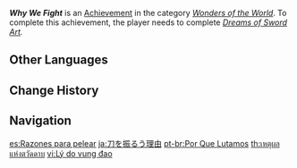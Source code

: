 {{Achievement Infobox
|id           = 81119
|order id     = 1115
|category     = Wonders of the World
|description  = Help [[Nameless|Masanori]] return to his senses.
|requirements = Complete ''[[Dreams of Sword Art]].''
|primogems    = 5
|tracking     = 
|hidden       = 1
|topic        = Nameless
|type         = Quest
}}
'''''Why We Fight''''' is an [[Achievement]] in the category ''[[Wonders of the World]]''. To complete this achievement, the player needs to complete ''[[Dreams of Sword Art]].''
<!--
==Trivia==

==Video Guides==
{{EVT
|video1   = 
|caption1 = 
}}
-->
==Other Languages==
{{Other Languages
|en      = Why We Fight
|zhs     = 挥刀的理由
|zhs_rm  = Huīdāo de Lǐyóu
|zht     = 揮刀的理由
|zht_rm  = Huīdāo de Lǐyóu
|zh_tl   = Reason for Wielding a Sword
|ja      = 刀を振るう理由
|ja_rm   = Katana wo Furuu Riyuu
|ja_tl   = Reason for Wielding a Sword
|ko      = 검을 쥐는 이유
|ko_rm   = Geom-eul Jwineun Iyu
|ko_tl   = Reason for Wielding a Sword
|es      = Razones para pelear
|es_tl   = Reasons to Fight
|fr      = Les raisons du combat
|fr_tl   = The Reasons of the Fight
|ru      = За что мы воюем
|ru_tl   = What Are We Fighting for
|th      = เหตุผลแห่งตวัดดาบ
|th_rm   = 
|th_tl   = 
|vi      = {{tt|Lý do|理由}} vung {{tt|đao|刀}}
|vi_tl   = Reason for Wielding a Sword
|de      = Deshalb kämpfen wir
|de_tl   = Therefore We Fight
|id      = Alasan Bertarung
|id_tl   = Reason for Fighting
|pt      = Por Que Lutamos
|pt_tl   = 
|tr      = Bu Kavga Neden
|tr_tl   = Why This Fight
|it      = Perché combattiamo
|it_tl   = 
}}

==Change History==
{{Change History|2.0}}
<!--
==References==
{{Reflist}}
-->
==Navigation==
{{Achievement Navbox|Wonders of the World|Quest}}

[[es:Razones para pelear]]
[[ja:刀を振るう理由]]
[[pt-br:Por Que Lutamos]]
[[th:เหตุผลแห่งตวัดดาบ]]
[[vi:Lý do vung đao]]
